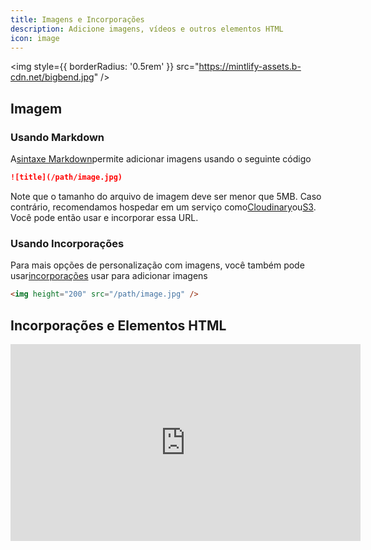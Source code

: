 ```yaml
---
title: Imagens e Incorporações
description: Adicione imagens, vídeos e outros elementos HTML
icon: image
---
```


<img style={{ borderRadius: '0.5rem' }} src="https://mintlify-assets.b-cdn.net/bigbend.jpg" />

## Imagem

### Usando Markdown

A[sintaxe Markdown](https://www.markdownguide.org/basic-syntax/#images)permite adicionar imagens usando o seguinte código

```md
![title](/path/image.jpg)
```

Note que o tamanho do arquivo de imagem deve ser menor que 5MB. Caso contrário, recomendamos hospedar em um serviço como[Cloudinary](https://cloudinary.com/)ou[S3](https://aws.amazon.com/s3/). Você pode então usar e incorporar essa URL.

### Usando Incorporações

Para mais opções de personalização com imagens, você também pode usar[incorporações](/writing-content/embed) usar para adicionar imagens

```html
<img height="200" src="/path/image.jpg" />
```

## Incorporações e Elementos HTML

<iframe width="560" height="315" src="https://www.youtube.com/embed/4KzFe50RQkQ" title="YouTube video player" frameBorder="0" allow="accelerometer; autoplay; clipboard-write; encrypted-media; gyroscope; picture-in-picture" allowFullScreen style={{ width: '100%', borderRadius: '0.5rem' }} />

<br />

<Tip>
  Mintlify suporta [tags HTML em Markdown](https://www.markdownguide.org/basic-syntax/#html). Isso é útil quando você prefere tags HTML em vez da sintaxe Markdown e permite criar documentação com flexibilidade ilimitada.
</Tip>

### iFrames

Carrega outra página HTML dentro do documento. Mais comumente usado para incorporar vídeos.

```html
<iframe src="https://www.youtube.com/embed/4KzFe50RQkQ"> </iframe>
```
